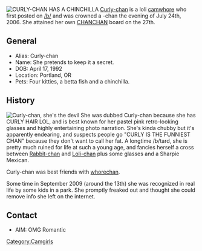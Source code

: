 [[Image:Curlychachi.JPG|thumb|CURLY-CHAN HAS A CHINCHILLA]]
[[Curly-chan]] is a loli [[:Category:Camwhores|camwhore]] who first posted on [[/b/]] and was crowned a -chan the evening of July 24th, 2006. She attained her own [[CHANCHAN]] board on the 27th.

== General ==
* Alias: Curly-chan
* Name: She pretends to keep it a secret.
* DOB: April 17, 1992
* Location: Portland, OR
* Pets: Four kitties, a betta fish and a chinchilla. 

== History ==
[[Image:CurlyChan.jpg|thumb|Curly-chan, she's the devil]]
She was dubbed Curly-chan because she has CURLY HAIR LOL, and is best known for her pastel pink retro-looking glasses and highly entertaining photo narration. She's kinda chubby but it's apparently endearing, and suspects people go "CURLY IS THE FUNNIEST CHAN" because they don't want to call her fat. A longtime /b/tard, she is pretty much ruined for life at such a young age, and fancies herself a cross between [[Rabbit-chan]] and [[Loli-chan]] plus some glasses and a Sharpie Mexican.

Curly-chan was best friends with [[whorechan]].

Some time in September 2009 (around the 13th) she was recognized in real life by some kids in a park. She promptly freaked out and thought she could remove info she left on the internet.

== Contact ==
* AIM: OMG Romantic
{{LoliWhores}}
{{DickteaseWhores}}
[[Category:Camgirls]]